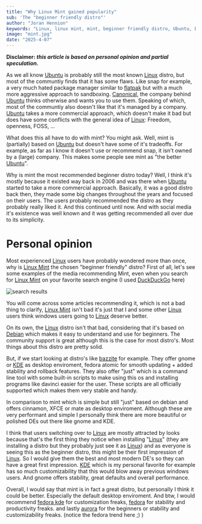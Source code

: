```yaml
---
title: "Why Linux Mint gained popularity"
sub: 'The "beginner friendly distro"'
author: "Joran Hennion"
keywords: "Linux, linux mint, mint, beginner friendly distro, Ubuntu, Desktop Environment, DE, KDE Plasma, KDE, GNOME, XFCE, Cinnamon"
image: "mint.jpg"
date: "2025-4-07"
---
```



**Disclaimer: *this article is based on personal opinion and partial speculation.***

As we all know [Ubuntu](https://www.ubuntu.com) is probably still the most known [Linux](https://www.linux.org) distro, but most of the communtiy finds that it has some flaws. Like snap for example, a very much hated package  manager similar to [flatpak](https://www.flatpak.org) but with a much more aggressive approach to sandboxing. [Canonical](https://www.canonical.com), the company behind [Ubuntu](https://www.ubuntu.com) thinks otherwise and wants you to use them. Speaking of which, most of the communtiy also doesn't like that it's managed by a company. [Ubuntu](https://www.ubuntu.com) takes a more commercial approach, which doesn't make it bad but does have some conflicts with the general idea of [Linux](https://www.linux.org): Freedom, openness, FOSS, ... 

What does this all have to do with mint? You might ask. Well, mint is (partially) based on [Ubuntu](https://www.ubuntu.com) but doesn't have some of it's tradeoffs. For example, as far as I know it doesn't use or recommend snap, it isn't owned by a (large) company. This makes some people see mint as "the better [Ubuntu](https://www.ubuntu.com)".

Why is mint the most recommended beginner distro today? Well, I think it's mostly because it existed way back in 2006 and was there when [Ubuntu](https://www.ubuntu.com) started to take a more commercial approach. Basically, it was a good distro back then, they made some big changes throughout the years and focused on their users. The users probably recommended the distro as they probably really liked it. And this continued until now.
And with social media it's existence was well known and it was getting recommended all over due to its simplicity.

# Personal opinion

Most experienced [Linux](https://www.linux.org) users have probably wondered more than once, why is [Linux Mint](https://www.linuxmint.com) the chosen "beginner friendly" distro?
First of all, let's see some examples of the media recommending Mint, even when you search for [Linux Mint](https://www.linuxmint.com) on your favorite search engine (I used [DuckDuckGo](https://www.duckduckgo.com) here)

<Image src={Screenshot} alt="search results" quality={100} placeholder="blur" />

You will come across some articles recommending it, which is not a bad thing to clarify, [Linux Mint](https://www.linuxmint.com) isn't bad it's just that I and some other [Linux](https://www.linux.org) users think windows users going to [Linux](https://www.linux.org) deserve better.

On its own, the [Linux](https://www.linux.org) distro isn't that bad, considering that it's based on [Debian](https://www.debian.org) which makes it easy to understand and use for beginners.
The community support is great although this is the case for most distro's. Most things about this distro are pretty solid.

But, if we start looking at distro's like [bazzite](https://bazzite.gg) for example. They offer gnome or [KDE](https://www.kde.org) as desktop enviroment, fedora atomic for smooth updating + added stability and rollback features. They also offer "just" which is a command line tool with some built-in scripts to make using this os and installing programs like davinci easier for the user. These scripts are all officially supported which makes them very stable and handy.

In comparison to mint which is simple but still "just" based on debian and offers cinnamon, XFCE or mate as desktop enviroment. Although these are very performant and simple I personally think there are more beautiful or polished DEs out there like gnome and KDE.

I think that users switching over to [Linux](https://www.linux.org) are mostly attracted by looks because that's the first thing they notice when installing "[Linux](https://www.linux.org)" (they are installing a distro but they probably just see it as [Linux](https://www.linux.org)) and as everyone is seeing this as the beginner distro, this might be their first impression of [Linux](https://www.linux.org). So I would give them the best and most modern DE's so they can have a great first impression. [KDE](https://www.kde.org) which is my personal favorite for example has so much customizability that this would blow away previous windows users. And gnome offers stability, great defaults and overall performance.

Overall, I would say that mint is in fact a great distro, but personally I think it could be better. Especially the default desktop enviroment. And btw, I would recommend [fedora kde](https://fedoraproject.org/kde/) for customization freaks, [fedora](https://fedoraproject.org) for stability and productivity freaks. and lastly [aurora](https://getaurora.dev/) for the beginners or stability and customizability freaks. (notice the fedora trend here ;) )